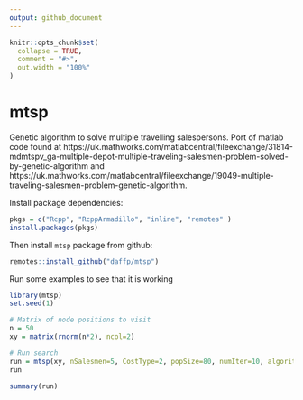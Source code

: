 ```yaml
---
output: github_document
---
```


<!-- README.md is generated from README.Rmd. Please edit that file -->

```r
knitr::opts_chunk$set(
  collapse = TRUE,
  comment = "#>",
  out.width = "100%"
)
```


# mtsp
Genetic algorithm to solve multiple travelling salespersons. Port of matlab code found at https://uk.mathworks.com/matlabcentral/fileexchange/31814-mdmtspv_ga-multiple-depot-multiple-traveling-salesmen-problem-solved-by-genetic-algorithm and https://uk.mathworks.com/matlabcentral/fileexchange/19049-multiple-traveling-salesmen-problem-genetic-algorithm.


Install package dependencies:

```r
pkgs = c("Rcpp", "RcppArmadillo", "inline", "remotes" )
install.packages(pkgs)
```

Then install `mtsp` package from github:

```r
remotes::install_github("daffp/mtsp")
```

Run some examples to see that it is working

```r
library(mtsp)
set.seed(1)

# Matrix of node positions to visit
n = 50
xy = matrix(rnorm(n*2), ncol=2)

# Run search
run = mtsp(xy, nSalesmen=5, CostType=2, popSize=80, numIter=10, algorithm="mtsp_ga", return_all=TRUE)
run

summary(run)
```